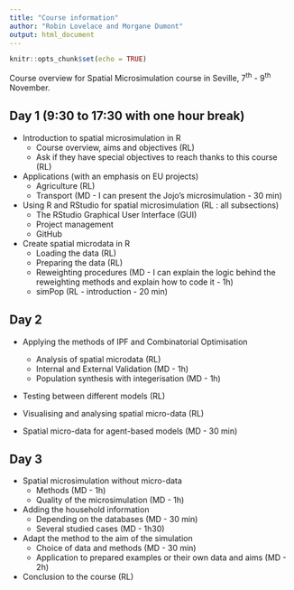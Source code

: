 ```yaml
---
title: "Course information"
author: "Robin Lovelace and Morgane Dumont"
output: html_document
---
```


```r
knitr::opts_chunk$set(echo = TRUE)
```

Course overview for Spatial Microsimulation course in Seville, 7^th^ - 9^th^ November.

## Day 1 (9:30 to 17:30 with one hour break)

- Introduction to spatial microsimulation in R
    - Course overview, aims and objectives (RL)
    - Ask if they have special objectives to reach thanks to this course (RL)

- Applications (with an emphasis on EU projects)
    - Agriculture (RL)
    - Transport (MD - I can present the Jojo's microsimulation - 30 min)
    
- Using R and RStudio for spatial microsimulation (RL : all subsections)
    - The RStudio Graphical User Interface (GUI)
    - Project management
    - GitHub

- Create spatial microdata in R 
    - Loading the data (RL)
    - Preparing the data (RL)
    - Reweighting procedures (MD - I can explain the logic behind the reweighting methods and explain how to code it - 1h)
    - simPop (RL - introduction - 20 min)
  
## Day 2

- Applying the methods of IPF and Combinatorial Optimisation
    - Analysis of spatial microdata (RL)
    - Internal and External Validation (MD - 1h)
    - Population synthesis with integerisation (MD - 1h)

- Testing between different models (RL)

- Visualising and analysing spatial micro-data (RL)

- Spatial micro-data for agent-based models (MD - 30 min)

## Day 3
    
- Spatial microsimulation without micro-data
    - Methods (MD - 1h)
    - Quality of the microsimulation (MD - 1h)
    
- Adding the household information
    - Depending on the databases (MD - 30 min)
    - Several studied cases (MD - 1h30)
    
- Adapt the method to the aim of the simulation
    - Choice of data and methods (MD - 30 min)
    - Application to prepared examples or their own data and aims (MD - 2h)

- Conclusion to the course (RL)



